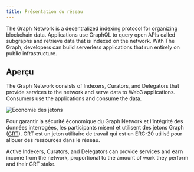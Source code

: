 ```yaml
---
title: Présentation du réseau
---
```


The Graph Network is a decentralized indexing protocol for organizing blockchain data. Applications use GraphQL to query open APIs called subgraphs and retrieve data that is indexed on the network. With The Graph, developers can build serverless applications that run entirely on public infrastructure.

## Aperçu

The Graph Network consists of Indexers, Curators, and Delegators that provide services to the network and serve data to Web3 applications. Consumers use the applications and consume the data.

![Économie des jetons](/img/Network-roles@2x.png)

Pour garantir la sécurité économique du Graph Network et l'intégrité des données interrogées, les participants misent et utilisent des jetons Graph ([GRT](/tokenomics)). GRT est un jeton utilitaire de travail qui est un ERC-20 utilisé pour allouer des ressources dans le réseau.

Active Indexers, Curators, and Delegators can provide services and earn income from the network, proportional to the amount of work they perform and their GRT stake.
